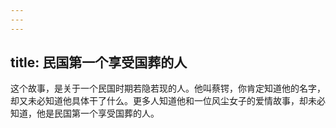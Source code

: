 ```yaml
---
---
---
```

title: 民国第一个享受国葬的人
---




这个故事，是关于一个民国时期若隐若现的人。他叫蔡锷，你肯定知道他的名字，却又未必知道他具体干了什么。更多人知道他和一位风尘女子的爱情故事，却未必知道，他是民国第一个享受国葬的人。